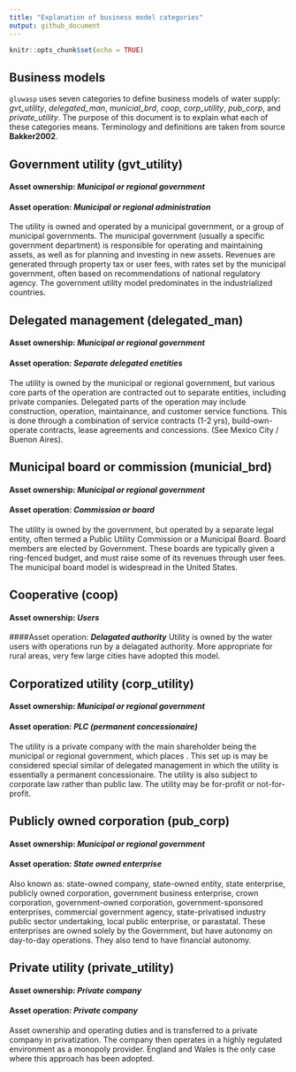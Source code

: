 ```yaml
---
title: "Explanation of business model categories"
output: github_document
---
```


```r
knitr::opts_chunk$set(echo = TRUE)
```

## Business models

`gluwasp` uses seven categories to define business models of water supply: *gvt_utility*, *delegated_man*, *municial_brd*, *coop*, *corp_utility*, *pub_corp*, and *private_utility*. The purpose of this document is to explain what each of these categories means. Terminology and definitions are taken from source __Bakker2002__.

## Government utility (gvt_utility)
#### Asset ownership: ___Municipal or regional government___ 
#### Asset operation: ___Municipal or regional administration___
The utility is owned and operated by a municipal government, or a group of municipal governments. The municipal government (usually a specific government department) is responsible for operating and maintaining assets, as well as for planning and investing in new assets. Revenues are generated through property tax or user fees, with rates set by the municipal government, often based on recommendations of national regulatory agency. The government utility model predominates in the industrialized countries.

## Delegated management (delegated_man)
#### Asset ownership: ___Municipal or regional government___ 
#### Asset operation: ___Separate delegated enetities___
The utility is owned by the municipal or regional government, but various core parts of the operation are contracted out to separate entities, including private companies. Delegated parts of the operation may include construction, operation, maintainance, and customer service functions. This is done through a combination of service contracts (1-2 yrs), build-own-operate contracts, lease agreements and concessions. (See Mexico City / Buenon Aires).

## Municipal board or commission (municial_brd)
#### Asset ownership: ___Municipal or regional government___
#### Asset operation: ___Commission or board___
The utility is owned by the government, but operated by a separate legal entity, often termed a Public Utility Commission or a Municipal Board. Board members are elected by Government. These boards are typically given a ring-fenced budget, and must raise some of its revenues through user fees. The municipal board model is widespread in the United States.

## Cooperative (coop)
#### Asset ownership: ___Users___
####Asset operation: ___Delagated authority___
Utility is owned by the water users with operations run by a delagated authority. More appropriate for rural areas, very few large cities have adopted this model.

## Corporatized utility (corp_utility)
#### Asset ownership: ___Municipal or regional government___
#### Asset operation: ___PLC (permanent concessionaire)___
The utility is a private company with the main shareholder being the municipal or regional government, which places . This set up is may be considered special similar of delegated management in which the utility is essentially a permanent concessionaire. The utility is also subject to corporate law rather than public law. The utility may be for-profit or not-for-profit.

## Publicly owned corporation (pub_corp)
#### Asset ownership: ___Municipal or regional government___
#### Asset operation: ___State owned enterprise___
Also known as: state-owned company, state-owned entity, state enterprise, publicly owned corporation, government business enterprise, crown corporation, government-owned corporation, government-sponsored enterprises, commercial government agency, state-privatised industry public sector undertaking, local 
public enterprise, or parastatal. These enterprises are owned solely by the Government, but have autonomy on day-to-day operations. They also tend to have financial autonomy.

## Private utility (private_utility)
#### Asset ownership: ___Private company___
#### Asset operation: ___Private company___
Asset ownership and operating duties and is transferred to a private company in privatization. The company then operates in a highly regulated environment as a monopoly provider. England and Wales is the only case where this approach has been adopted.


